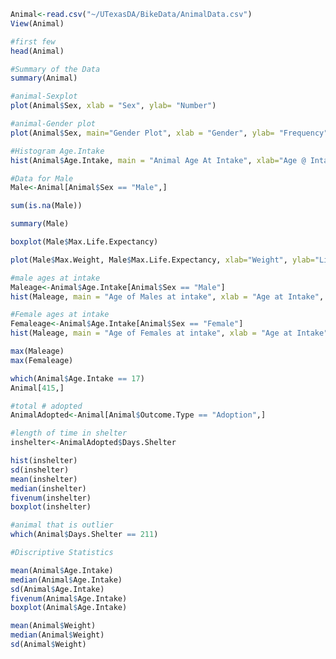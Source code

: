 
```r
Animal<-read.csv("~/UTexasDA/BikeData/AnimalData.csv")
View(Animal)

#first few
head(Animal)

#Summary of the Data
summary(Animal)

#animal-Sexplot
plot(Animal$Sex, xlab = "Sex", ylab= "Number")

#animal-Gender plot
plot(Animal$Sex, main="Gender Plot", xlab = "Gender", ylab= "Frequency")

#Histogram Age.Intake
hist(Animal$Age.Intake, main = "Animal Age At Intake", xlab="Age @ Intake")

#Data for Male
Male<-Animal[Animal$Sex == "Male",]

sum(is.na(Male))

summary(Male)

boxplot(Male$Max.Life.Expectancy)

plot(Male$Max.Weight, Male$Max.Life.Expectancy, xlab="Weight", ylab="Life Expectancy", main="Life Expectancy vs Weight")

#male ages at intake
Maleage<-Animal$Age.Intake[Animal$Sex == "Male"]
hist(Maleage, main = "Age of Males at intake", xlab = "Age at Intake", ylab= "Frequency")

#Female ages at intake
Femaleage<-Animal$Age.Intake[Animal$Sex == "Female"]
hist(Maleage, main = "Age of Females at intake", xlab = "Age at Intake", ylab= "Frequency", breaks=20)

max(Maleage)
max(Femaleage)

which(Animal$Age.Intake == 17)
Animal[415,]

#total # adopted
AnimalAdopted<-Animal[Animal$Outcome.Type == "Adoption",]

#length of time in shelter
inshelter<-AnimalAdopted$Days.Shelter

hist(inshelter)
sd(inshelter)
mean(inshelter)
median(inshelter)
fivenum(inshelter)
boxplot(inshelter)

#animal that is outlier
which(Animal$Days.Shelter == 211)

#Discriptive Statistics

mean(Animal$Age.Intake)
median(Animal$Age.Intake)
sd(Animal$Age.Intake)
fivenum(Animal$Age.Intake)
boxplot(Animal$Age.Intake)

mean(Animal$Weight)
median(Animal$Weight)
sd(Animal$Weight)

```

